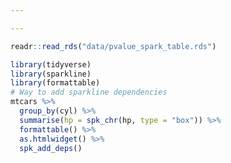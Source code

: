 ```yaml
---

---
```



```r
readr::read_rds("data/pvalue_spark_table.rds")
```

```r
library(tidyverse)
library(sparkline)
library(formattable)
# Way to add sparkline dependencies
mtcars %>%
  group_by(cyl) %>%
  summarise(hp = spk_chr(hp, type = "box")) %>%
  formattable() %>%
  as.htmlwidget() %>%
  spk_add_deps()
```
